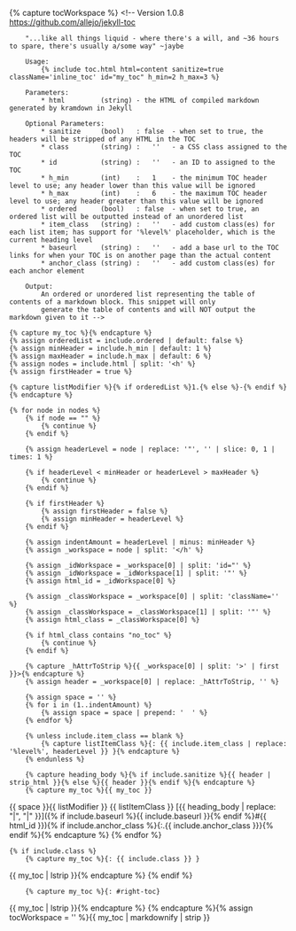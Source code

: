 {% capture tocWorkspace %}
    <!-- Version 1.0.8
          https://github.com/allejo/jekyll-toc

        "...like all things liquid - where there's a will, and ~36 hours to spare, there's usually a/some way" ~jaybe

        Usage:
            {% include toc.html html=content sanitize=true className='inline_toc' id="my_toc" h_min=2 h_max=3 %}

        Parameters:
            * html         (string) - the HTML of compiled markdown generated by kramdown in Jekyll

        Optional Parameters:
            * sanitize     (bool)   : false  - when set to true, the headers will be stripped of any HTML in the TOC
            * class        (string) :   ''   - a CSS class assigned to the TOC
            * id           (string) :   ''   - an ID to assigned to the TOC
            * h_min        (int)    :   1    - the minimum TOC header level to use; any header lower than this value will be ignored
            * h_max        (int)    :   6    - the maximum TOC header level to use; any header greater than this value will be ignored
            * ordered      (bool)   : false  - when set to true, an ordered list will be outputted instead of an unordered list
            * item_class   (string) :   ''   - add custom class(es) for each list item; has support for '%level%' placeholder, which is the current heading level
            * baseurl      (string) :   ''   - add a base url to the TOC links for when your TOC is on another page than the actual content
            * anchor_class (string) :   ''   - add custom class(es) for each anchor element

        Output:
            An ordered or unordered list representing the table of contents of a markdown block. This snippet will only
            generate the table of contents and will NOT output the markdown given to it -->

    {% capture my_toc %}{% endcapture %}
    {% assign orderedList = include.ordered | default: false %}
    {% assign minHeader = include.h_min | default: 1 %}
    {% assign maxHeader = include.h_max | default: 6 %}
    {% assign nodes = include.html | split: '<h' %}
    {% assign firstHeader = true %}

    {% capture listModifier %}{% if orderedList %}1.{% else %}-{% endif %}{% endcapture %}

    {% for node in nodes %}
        {% if node == "" %}
            {% continue %}
        {% endif %}

        {% assign headerLevel = node | replace: '"', '' | slice: 0, 1 | times: 1 %}

        {% if headerLevel < minHeader or headerLevel > maxHeader %}
            {% continue %}
        {% endif %}

        {% if firstHeader %}
            {% assign firstHeader = false %}
            {% assign minHeader = headerLevel %}
        {% endif %}

        {% assign indentAmount = headerLevel | minus: minHeader %}
        {% assign _workspace = node | split: '</h' %}

        {% assign _idWorkspace = _workspace[0] | split: 'id="' %}
        {% assign _idWorkspace = _idWorkspace[1] | split: '"' %}
        {% assign html_id = _idWorkspace[0] %}

        {% assign _classWorkspace = _workspace[0] | split: 'className='' %}
        {% assign _classWorkspace = _classWorkspace[1] | split: '"' %}
        {% assign html_class = _classWorkspace[0] %}

        {% if html_class contains "no_toc" %}
            {% continue %}
        {% endif %}

        {% capture _hAttrToStrip %}{{ _workspace[0] | split: '>' | first }}>{% endcapture %}
        {% assign header = _workspace[0] | replace: _hAttrToStrip, '' %}

        {% assign space = '' %}
        {% for i in (1..indentAmount) %}
            {% assign space = space | prepend: '  ' %}
        {% endfor %}

        {% unless include.item_class == blank %}
            {% capture listItemClass %}{: {{ include.item_class | replace: '%level%', headerLevel }} }{% endcapture %}
        {% endunless %}

        {% capture heading_body %}{% if include.sanitize %}{{ header | strip_html }}{% else %}{{ header }}{% endif %}{% endcapture %}
        {% capture my_toc %}{{ my_toc }}
{{ space }}{{ listModifier }} {{ listItemClass }} [{{ heading_body | replace: "|", "\|" }}]({% if include.baseurl %}{{ include.baseurl }}{% endif %}#{{ html_id }}){% if include.anchor_class %}{:.{{ include.anchor_class }}}{% endif %}{% endcapture %}
    {% endfor %}

    {% if include.class %}
        {% capture my_toc %}{: {{ include.class }} }
{{ my_toc | lstrip }}{% endcapture %}
    {% endif %}

        {% capture my_toc %}{: #right-toc}
{{ my_toc | lstrip }}{% endcapture %}
{% endcapture %}{% assign tocWorkspace = '' %}{{ my_toc | markdownify | strip }}